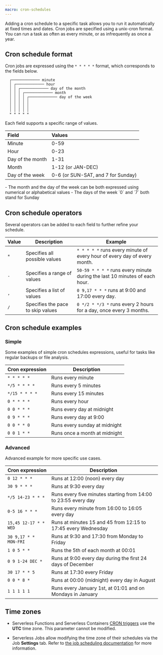```yaml
---
macro: cron-schedules
---
```


Adding a cron schedule to a specific task allows you to run it automatically at fixed times and dates. Cron jobs are specified using a unix-cron format. You can run a task as often as every minute, or as infrequently as once a year.

## Cron schedule format

Cron jobs are expressed using the `* * * * *` format, which corresponds to the fields below.

```
  ┌───────────── minute
  │ ┌───────────── hour
  │ │ ┌───────────── day of the month
  │ │ │ ┌───────────── month
  │ │ │ │ ┌───────────── day of the week
  │ │ │ │ │
  │ │ │ │ │
  │ │ │ │ │
  * * * * *
```

Each field supports a specific range of values.


|       Field      |        Values                        |
|:-----------------|:-------------------------------------|
| Minute           | 0-59                                 |
| Hour             | 0-23                                 |
| Day of the month | 1-31                                 |
| Month            | 1-12 (or JAN-DEC)                    |
| Day of the week  | 0-6 (or SUN-SAT, and 7 for Sunday)   |

<Message type="note">
  - The month and the day of the week can be both expressed using numerical or alphabetical values
  - The days of the week `0` and `7` both stand for Sunday
</Message>

## Cron schedule operators

Several operators can be added to each field to further refine your schedule.

| Value | Description                       | Example                                                                    |
|-------|-----------------------------------|----------------------------------------------------------------------------|
| `*`   | Specifies all possible values     | `* * * * *` runs every minute of every hour of every day of every month.   |
| `-`   | Specifies a range of values       | `50-59 * * * *` runs every minute during the last 10 minutes of each hour. |
| `,`   | Specifies a list of values        | `0 9,17 * * *` runs at 9:00 and 17:00 every day.                           |
| `/`   | Specifies the pace to skip values | `0 */2 * */3 *` runs every 2 hours for a day, once every 3 months.         |


## Cron schedule examples

### Simple

Some examples of simple cron schedules expressions, useful for tasks like regular backups or file analysis.

| Cron expression            | Description                                                    |
|----------------------------|----------------------------------------------------------------|
| `* * * * *`                | Runs every minute                                              |
| `*/5 * * * *`              | Runs every 5 minutes                                           |
| `*/15 * * * *`             | Runs every 15 minutes                                          |
| `0 * * * *`                | Runs every hour                                                |
| `0 0 * * *`                | Runs every day at midnight                                     |
| `0 9 * * *`                | Runs every day at 9:00                                         |
| `0 0 * * 0`                | Runs every sunday at midnight                                  |
| `0 0 1 * *`                | Runs once a month at midnight                                  |

### Advanced

Advanced example for more specific use cases.

| Cron expression            | Description                                                    |
|----------------------------|----------------------------------------------------------------|
| `0 12 * * *`               | Runs at 12:00 (noon) every day                                 |
| `30 9 * * *`               | Runs at 9:30 every day                                         |
| `*/5 14-23 * * *`          | Runs every five minutes starting from 14:00 to 23:55 every day |
| `0-5 16 * * *`             | Runs every minute from 16:00 to 16:05 every day                |
| `15,45 12-17 * * WED`      | Runs at minutes 15 and 45 from 12:15 to 17:45 every Wednesday  |
| `30 9,17 * * MON-FRI`      | Runs at 9:30 and 17:30 from Monday to Friday                   |
| `1 0 5 * *`                | Runs the 5th of each month at 00:01                            |
| `0 9 1-24 DEC *`           | Runs at 9:00 every day during the first 24 days of December    |
| `30 17 * * 5`              | Runs at 17:30 every Friday                                     |
| `0 0 * 8 *`                | Runs at 00:00 (midnight) every day in August                   |
| `1 1 1 1 1`                | Runs every January 1st, at 01:01 and on Mondays in January     |

## Time zones

- Serverless Functions and Serverless Containers [CRON triggers](/serverless-functions/concepts#cron-trigger) use the **UTC** time zone. This parameter cannot be modified.

- Serverless Jobs allow modifying the time zone of their schedules via the Job **Settings** tab. Refer to [the job scheduling documentation](/serverless-jobs/how-to/manage-job-schedule/) for more information.
